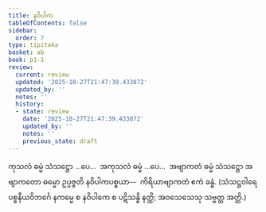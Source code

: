 ```yaml
---
title: နဝိပါက
tableOfContents: false
sidebar:
  order: 7
type: tipitaka
basket: ab
book: p1-1
review:
  current: review
  updated: '2025-10-27T21:47:39.433872'
  updated_by: ''
  notes: ''
  history:
  - state: review
    date: '2025-10-27T21:47:39.433872'
    updated_by: ''
    notes: ''
    previous_state: draft
---
```



<ReviewStatus review={frontmatter.review} showDetails={true} />

<HypothesisAnnotation frontmatter={frontmatter} />

<DynamicBreadcrumb />

<Division number="219" book="p1-1" e="ch" v="36" p="63">

<Paragraph number="721" book="p1-1">
ကုသလံ ဓမ္မံ သံသဋ္ဌော …ပေ…  အကုသလံ ဓမ္မံ …ပေ…  အဗျာကတံ ဓမ္မံ သံသဋ္ဌော အဗျာကတော ဓမ္မော ဥပ္ပဇ္ဇတိ နဝိပါကပစ္စယာ—  ကိရိယာဗျာကတံ ဧကံ ခန္ဓံ.
</Paragraph>

<Paragraph number="722" book="p1-1">
(သံသဋ္ဌဝါရေ ပစ္စနီယဝိဘင်္ဂေ နကမ္မေ စ နဝိပါကေ စ ပဋိသန္ဓိ နတ္ထိ; အဝသေသေသု သဗ္ဗတ္ထ အတ္ထိ.)
</Paragraph>
</Division>